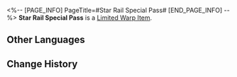 <%-- [PAGE_INFO]
PageTitle=#Star Rail Special Pass#
[END_PAGE_INFO] --%>
{{Item Infobox
|id          = 102
|image       = Item Star Rail Special Pass.png
|type        = Limited Warp Item
|invCategory = Valuables
|rarity      = 5
|effect      = 
|description = Direct ticket for the Astral Express with coordinates of specific worlds, suitable for passengers who just want to go from point A to point B.
}}
{{Description|''"Need to catch up with an old friend? Hop on and see the universe with him/her/it/them!"''}}
'''Star Rail Special Pass''' is a [[Limited Warp Item]].

==Other Languages==
{{Other Languages
|en   = Star Rail Special Pass
|zhs  = 星轨专票
|zht  = 星軌專票
|ja   = 星軌専用チケット
|ko   = 별의 궤도 전용티켓
|es   = Pase especial de los raíles estelares
|fr   = Pass spécial du Star Rail
|ru   = Особый звёздный пропуск
|th   = Star Rail Special Pass
|vi   = Vé Tinh Cầu Đặc Biệt
|de   = Star-Rail-Sonderpass
|id   = Star Rail Special Pass
|pt   = Passe Especial de Star Rail
}}

==Change History==
{{Change History|1.0}}